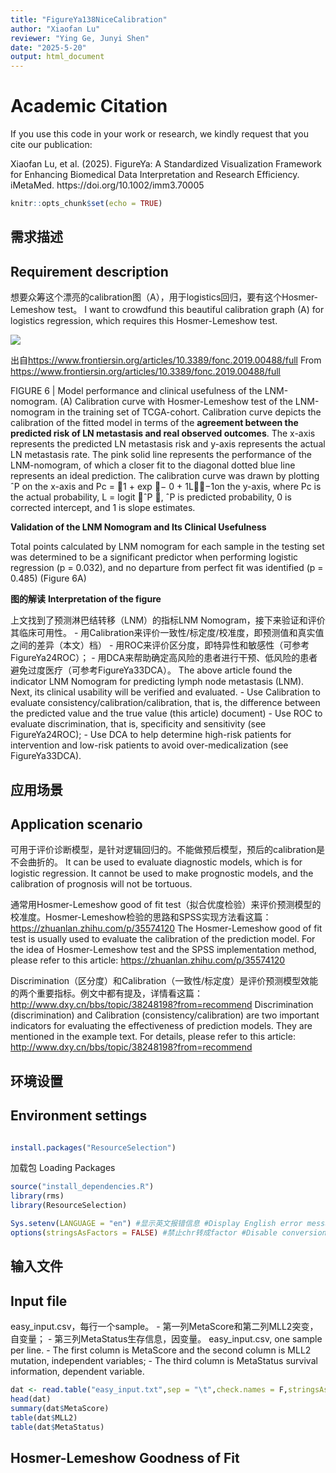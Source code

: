```yaml
---
title: "FigureYa138NiceCalibration"
author: "Xiaofan Lu"
reviewer: "Ying Ge, Junyi Shen"
date: "2025-5-20"
output: html_document
---
```


# Academic Citation
If you use this code in your work or research, we kindly request that you cite our publication:

Xiaofan Lu, et al. (2025). FigureYa: A Standardized Visualization Framework for Enhancing Biomedical Data Interpretation and Research Efficiency. iMetaMed. https://doi.org/10.1002/imm3.70005


```r
knitr::opts_chunk$set(echo = TRUE)
```

## 需求描述
## Requirement description

想要众筹这个漂亮的calibration图（A），用于logistics回归，要有这个Hosmer-Lemeshow test。
I want to crowdfund this beautiful calibration graph (A) for logistics regression, which requires this Hosmer-Lemeshow test.

![](example.png)

出自<https://www.frontiersin.org/articles/10.3389/fonc.2019.00488/full>
From <https://www.frontiersin.org/articles/10.3389/fonc.2019.00488/full>

FIGURE 6 | Model performance and clinical usefulness of the LNM-nomogram. (A) Calibration curve with Hosmer-Lemeshow test of the LNM-nomogram in the training set of TCGA-cohort. Calibration curve depicts the calibration of the fitted model in terms of the **agreement between the predicted risk of LN metastasis and real observed outcomes**. The x-axis represents the predicted LN metastasis risk and y-axis represents the actual LN metastasis rate. The pink solid line represents the performance of the LNM-nomogram, of which a closer fit to the diagonal dotted blue line represents an ideal prediction. The calibration curve was drawn by plotting ˆP on the x-axis and Pc = 1 + exp 􀀀− 0 + 1L−1on the y-axis, where Pc is the actual probability, L = logit ˆP , ˆP is predicted probability, 0 is corrected intercept, and 1 is slope estimates.

**Validation of the LNM Nomogram and Its Clinical Usefulness**

Total points calculated by LNM nomogram for each sample in the testing set was determined to be a significant predictor when performing logistic regression (p = 0.032), and no departure from perfect fit was identified (p = 0.485) (Figure 6A)

**图的解读**
**Interpretation of the figure**

上文找到了预测淋巴结转移（LNM）的指标LNM Nomogram，接下来验证和评价其临床可用性。
- 用Calibration来评价一致性/标定度/校准度，即预测值和真实值之间的差异（本文）档）
- 用ROC来评价区分度，即特异性和敏感性（可参考FigureYa24ROC）；
- 用DCA来帮助确定高风险的患者进行干预、低风险的患者避免过度医疗（可参考FigureYa33DCA）。
The above article found the indicator LNM Nomogram for predicting lymph node metastasis (LNM). Next, its clinical usability will be verified and evaluated.
- Use Calibration to evaluate consistency/calibration/calibration, that is, the difference between the predicted value and the true value (this article) document)
- Use ROC to evaluate discrimination, that is, specificity and sensitivity (see FigureYa24ROC);
- Use DCA to help determine high-risk patients for intervention and low-risk patients to avoid over-medicalization (see FigureYa33DCA).

## 应用场景
## Application scenario

可用于评价诊断模型，是针对逻辑回归的。不能做预后模型，预后的calibration是不会曲折的。
It can be used to evaluate diagnostic models, which is for logistic regression. It cannot be used to make prognostic models, and the calibration of prognosis will not be tortuous.

通常用Hosmer-Lemeshow good of fit test（拟合优度检验）来评价预测模型的校准度。Hosmer-Lemeshow检验的思路和SPSS实现方法看这篇：<https://zhuanlan.zhihu.com/p/35574120>
The Hosmer-Lemeshow good of fit test is usually used to evaluate the calibration of the prediction model. For the idea of Hosmer-Lemeshow test and the SPSS implementation method, please refer to this article: <https://zhuanlan.zhihu.com/p/35574120>

Discrimination（区分度）和Calibration（一致性/标定度）是评价预测模型效能的两个重要指标。例文中都有提及，详情看这篇：<http://www.dxy.cn/bbs/topic/38248198?from=recommend>
Discrimination (discrimination) and Calibration (consistency/calibration) are two important indicators for evaluating the effectiveness of prediction models. They are mentioned in the example text. For details, please refer to this article: <http://www.dxy.cn/bbs/topic/38248198?from=recommend>

## 环境设置
## Environment settings


```r

install.packages("ResourceSelection")
```

加载包
Loading Packages

```r
source("install_dependencies.R")
library(rms)
library(ResourceSelection)

Sys.setenv(LANGUAGE = "en") #显示英文报错信息 #Display English error message
options(stringsAsFactors = FALSE) #禁止chr转成factor #Disable conversion of chr to factor
```

## 输入文件
## Input file

easy_input.csv，每行一个sample。
- 第一列MetaScore和第二列MLL2突变，自变量；
- 第三列MetaStatus生存信息，因变量。
easy_input.csv, one sample per line.
- The first column is MetaScore and the second column is MLL2 mutation, independent variables;
- The third column is MetaStatus survival information, dependent variable.

```r
dat <- read.table("easy_input.txt",sep = "\t",check.names = F,stringsAsFactors = F,header = T,row.names = 1)
head(dat)
summary(dat$MetaScore)
table(dat$MLL2)
table(dat$MetaStatus)
```

## Hosmer-Lemeshow Goodness of Fit
